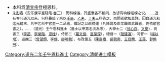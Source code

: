 {{Navbox
|name = 道光二年壬午恩科殿試金榜
|title = 道光二年（[[1822年]]）壬午恩科殿試金榜
|titlestyle = background-color:#FFD700;
|image =
|style = width:100%;text-align:center; 
|groupstyle = text-align:center; background-color:#FFD700;
|liststyle = text-align:center;
|state = {{{state<includeonly>|collapsed</includeonly>}}}
|group1 = 第一甲<br>賜進士及第<br>共3名
|list1 = '''[[戴蘭芬]]''' - '''[[鄭秉恬]]''' - '''[[羅文俊]]'''

|group2 = 第二甲<br>賜進士出身<br>共100名
|list2 = [[陳嘉樹]] - [[曾元海]] - [[翁心存]] - [[于蔚華|-{于}-蔚華]] - [[岳鎮南]] - [[李儒郊]] - [[陸建瀛]] - [[彭宗岱]] - [[黃塤 (道光進士)|黃　塤]] - [[曾望顏]]<br>[[史積薪|史積新]] - [[陳憲曾]] - [[毛繡虎]] - [[張寅 (道光進士)|張　寅]] - [[蔣叙倫]] - [[鄒堯廷]] - [[阮文藻]] - [[白讓卿]] - [[鮑承燾]] - [[何耿繩]]<br>[[呂龍光]] - [[王煦 (道光進士)|王　煦]] - [[李廷錫]] - [[黃宅中]] - [[孫家棪]] - [[沈丹槐]] - [[文慶|文　慶]] - [[舒恭受]] - [[龍載恬]] - [[王之道 (道光進士)|王之道]]<br>[[鍾錫瑞]] - [[王汝弼]] - [[汪于泗|汪-{于}-泗]] - [[李希增]] - [[李士林 (道光進士)|李士林]] - [[李郁然]] - [[蔡賡颺]] - [[劉斯增]] - [[王庭蘭]] - [[王煜|王　煜]]<br>[[張春臺]]-[[佛爾國保|宗室佛爾國保]]-[[熊傳栗]]-[[滕子玉]] - [[蓋鈺|蓋　鈺]] - [[趙慶熺]] - [[朱栻之]] - [[石家紹]] - [[王仲槐]] - [[沈其雲]]<br>[[盧昆鑾]] - [[諸豫宗]] - [[姚柬之]] - [[賴以立]] - [[陸我嵩]] - [[周鏞 (道光進士)|周　鏞]] - [[史念徵]] - [[黃德峻]] - [[顧元愷]] - [[李菡 (清朝)|李　菡]]<br>[[胡霖蒼]] - [[王治 (道光進士)|王　治]] - [[李棠階]] - [[周日新]] - [[夏國琦]] -[[宗室恩桂]]- [[葉桂 (道光進士)|葉　桂]] - [[周昇|周　昇]] - [[林紱|林　紱]] - [[彭齡|彭　齡]]<br>[[徐棟|徐　棟]] - [[李僡|李　僡]] - [[陶青芝]] - [[黃濬|黃　濬]] - [[翟云升]] - [[馬步鑾]] - [[胡筠 (1791年)|胡　筠]] - [[繼志|繼　志]] - [[梁恩照]] - [[于尙齡|-{于}-尙齡]]<br>[[王藻 (道光進士)|王　藻]] - [[孫謙豫]] - [[杨以增|楊以增]] - [[陳文衡 (清朝)|陳文衡]] - [[查炳華]] - [[豫益|豫　益]] - [[奚澄|奚　澄]] - [[黃初 (道光進士)|黃　初]] - [[鄒鳴鶴]] - [[张维屏|張維屏]]<br>[[況澄_(道光進士)|況　澄]] - [[邵勷|邵　勷]] - [[蔣啓敭]] - [[張霄 (道光進士)|張　霄]] - [[武耀曾]] - [[曹森|曹　森]] - [[張洵|張　洵]] - [[陳塏 (道光進士)|陳　塏]] - [[吳登選]] - [[徐青照]]

|group3 = 第三甲<br>賜同進士出身<br>共119名
|list3 = [[郭彬圖]] - [[沈　鑑]] - [[溫葆深|溫葆淳]] - [[何士祁]] - [[孫炳台]] - [[李式圃]] - [[謝興宗]] - [[舒夢齡]] - [[霍宗光]] - [[蔡寵|蔡　寵]]<br>[[德山|德　山]] - [[吳浚|吳　浚]] - [[黃有華]] - [[蔡紹洛]] - [[徐思莊]] - [[姚肇仁]] - [[張應雲]] - [[毛鳳儀 (道光進士)|毛鳳儀]] - [[魏駿猷]] - [[嚴長宦]]<br>[[恒祥|恒　祥]] - [[楊上容]] - [[劉詩 (道光進士)|劉　詩]] - [[彭定澤]] - [[何逢青]] - [[徐雲驤]] - [[文藝 (道光進士)|文　藝]] - [[高乃聽]] - [[蕭韶鳴]] - [[馬方鈺]]<br>[[李世彬]] - [[楊時雍]] - [[何熙績]] - [[夏建謨]] - [[許冠瀛]] - [[郭應軫]] - [[疏筤|疏　筤]] - [[姚廷清]] - [[郭熊飛]]-[[宗室保極]]<br>[[寇秉鈞]] - [[王承勳 (道光進士)|王承勳]] - [[謝體仁]] - [[彭翊|彭　翊]] -[[赫特赫訥]]- [[鄧射斗]] - [[周樹棠]] - [[唐廷詔]] - [[孫枝秀]]-[[宗室受慶]]<br>[[周康華]] - [[陳紹型]] - [[楊紹霆]] - [[熊燮|熊　燮]] - [[何覲楊]] - [[畢光榮]] - [[張際庚]] - [[施化理]] - [[劉廷棨]] - [[朱崇慶]]<br>[[鄭允修]] - [[張相侯]] - [[梁鞏|梁　鞏]] - [[王世荃]] - [[姚熊飛]] - [[歐文 (道光進士)|歐　文]] - [[秦錫九]] - [[陶沅|陶　沅]] - [[韓亞熊]] - [[胡維祺]]<br>[[何鵬霄]] - [[盛思信]] - [[黃傑|黃　傑]] - [[劉光斗 (道光進士)|劉光斗]] - [[徐勳 (宜賓)|徐　勳]] - [[書綸|書　倫]] - [[喜祿|喜　祿]] - [[陳熙健]] - [[章雷|章　雷]] - [[喬有豫]]<br>[[戴鈐|戴　鈐]] - [[胡先達]] - [[陳廷杰]] - [[田詔金]] - [[魏棨|魏　棨]] - [[劉遵海]] - [[劉文蔚]] - [[趙鵬翔]] - [[梅曾亮]] - [[那瑛安]]<br>[[吉達善]] - [[呂崇修]] - [[黃能|黃　能]] - [[王和中]] - [[孫德升]] - [[張志彥]] - [[王世耀]] - [[陳炳 (道光進士)|陳　炳]] - [[吉修孝]] - [[林振棨]]<br>[[郝文光]] - [[李登螭]] - [[朱汝衡]] - [[王文林 (道光進士)|王文林]] - [[顧椿|顧　椿]] - [[李師涉]] - [[李濂 (道光進士)|李　濂]] - [[傅文炳]] - [[松福|松　福]]-[[鄂絡額湖]]<br>[[李培謙]] - [[段士聰]] - [[王光宇 (道光進士)|王光宇]] - [[吉年|吉　年]] - [[劉函剛]] - [[李青選]] - [[萬啓心]] - [[章朝勑]] - [[劉映華]]<span style="color: #FFFFFF;"> - －－－</span>
|belowstyle = text-align: center; background-color:#FFD700;
|below='''前一科：[[Template:嘉慶二十五年庚辰科殿試金榜|嘉慶二十五年庚辰科]]　'''·'''　後一科：[[Template:道光三年癸未科殿試金榜|道光三年癸未科]]'''<br>'''同科進士：[[Template:道光二年壬午恩科繙譯進士金榜|道光二年壬午繙譯恩科]]、[[Template:道光二年壬午恩科武殿試金榜|道光二年壬午武恩科]]'''
}}
[[Category:道光二年壬午恩科進士]]
<noinclude>
[[Category:道光二年壬午恩科進士| ]]
[[Category:清朝进士模板]]
*本科爲[[清宣宗]]登極恩科。
*<small>[[朱彭寿]]《安乐康平室随笔·[[s:安樂康平室隨筆/卷3|卷三]]》：历科榜运，其盛衰各不相同，故谚有响榜哑榜之说。……近有客问道光以来，何科最盛？余以[[Template:道光十二年壬辰恩科殿試金榜|壬辰]]、[[Template:道光十五年乙未科殿試金榜|乙未]]、[[Template:道光二十七年丁未科殿試金榜|丁未]]三科答之，而問者欲知其詳。因自道光初迄光緒末，凡甲乙科中官至一二品者，備記之以覘榜運（凡降調及由文職改武職者，仍依前官書之）。……（道光）壬午恩科進士（進士以甲第名次為序），大學士二（[[翁心存]]、[[文慶]]），尚書三（[[李菡 (清朝)|李菡]]、[[李棠階]]、[[恩桂]]），侍郎二（[[羅文俊]]、[[溫葆深]]），總督一（[[陸建瀛]]），河督一（[[楊以增]]），巡撫三（[[曾望顏]]、[[李僡]]、[[鄒鳴鶴]]），布政使五（[[陳嘉樹]]、[[岳鎮南]]、[[王庭蘭]]、[[王藻 (道光進士)|王藻]]、[[郭熊飛]]）。</small></noinclude>